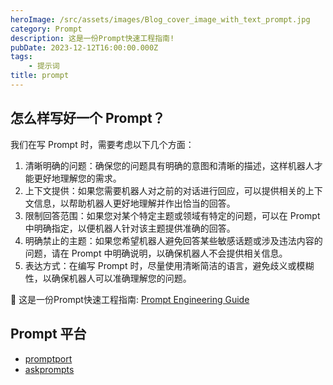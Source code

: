 ```yaml
---
heroImage: /src/assets/images/Blog_cover_image_with_text_prompt.jpg
category: Prompt
description: 这是一份Prompt快速工程指南!
pubDate: 2023-12-12T16:00:00.000Z
tags:
    - 提示词
title: prompt
---
```


## 怎么样写好一个 Prompt？

我们在写 Prompt 时，需要考虑以下几个方面：

1. 清晰明确的问题：确保您的问题具有明确的意图和清晰的描述，这样机器人才能更好地理解您的需求。
2. 上下文提供：如果您需要机器人对之前的对话进行回应，可以提供相关的上下文信息，以帮助机器人更好地理解并作出恰当的回答。
3. 限制回答范围：如果您对某个特定主题或领域有特定的问题，可以在 Prompt 中明确指定，以便机器人针对该主题提供准确的回答。
4. 明确禁止的主题：如果您希望机器人避免回答某些敏感话题或涉及违法内容的问题，请在 Prompt 中明确说明，以确保机器人不会提供相关信息。
5. 表达方式：在编写 Prompt 时，尽量使用清晰简洁的语言，避免歧义或模糊性，以确保机器人可以准确理解您的问题。

🚀 这是一份Prompt快速工程指南: <a href="https://www.promptingguide.ai/zh" target="_black">Prompt Engineering Guide</a>

## Prompt 平台

- <a href="https://promptport.ai/open" target="_black">promptport</a>
- <a href="https://www.askprompts.com" target="_black">askprompts</a>



